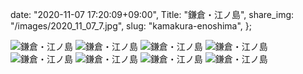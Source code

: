   date: "2020-11-07 17:20:09+09:00",
  Title: "鎌倉・江ノ島",
  share_img: "/images/2020_11_07_7.jpg",
  slug: "kamakura-enoshima",
};

![鎌倉・江ノ島](/images/2020_11_07_1.jpg)
![鎌倉・江ノ島](/images/2020_11_07_2.jpg)
![鎌倉・江ノ島](/images/2020_11_07_3.jpg)
![鎌倉・江ノ島](/images/2020_11_07_4.jpg)
![鎌倉・江ノ島](/images/2020_11_07_5.jpg)
![鎌倉・江ノ島](/images/2020_11_07_6.jpg)
![鎌倉・江ノ島](/images/2020_11_07_7.jpg)
![鎌倉・江ノ島](/images/2020_11_07_8.jpg)
